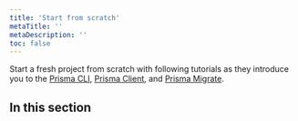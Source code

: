 ```yaml
---
title: 'Start from scratch'
metaTitle: ''
metaDescription: ''
toc: false
---
```


<TopBlock>

Start a fresh project from scratch with following tutorials as they introduce you to the [Prisma CLI](../../../concepts/components/prisma-cli), [Prisma Client](../../../concepts/components/prisma-client), and [Prisma Migrate](../../../concepts/components/prisma-migrate).

</TopBlock>

## In this section

<Subsections />